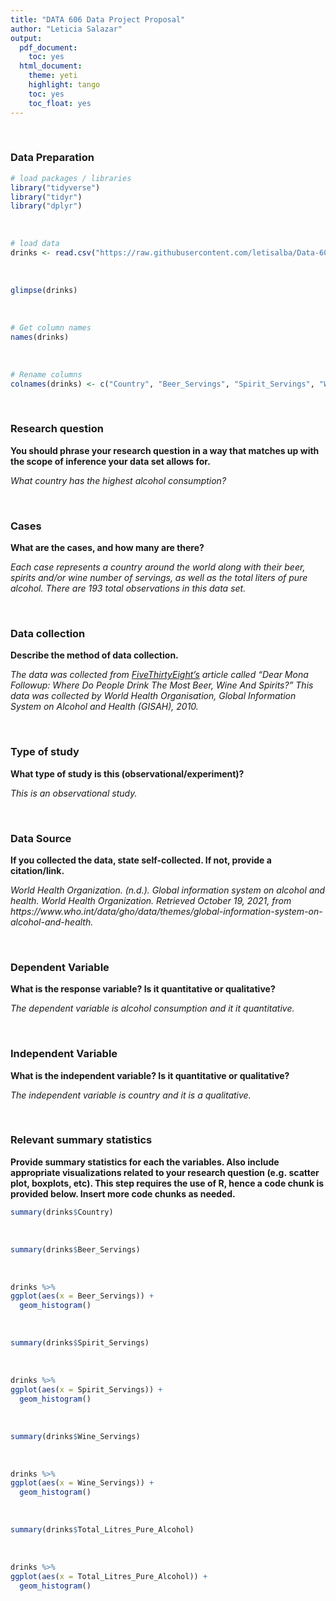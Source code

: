 ```yaml
---
title: "DATA 606 Data Project Proposal"
author: "Leticia Salazar"
output:
  pdf_document:
    toc: yes
  html_document:
    theme: yeti
    highlight: tango
    toc: yes
    toc_float: yes
---
```

$~$

### Data Preparation
```r
# load packages / libraries
library("tidyverse")
library("tidyr")
library("dplyr")
```
$~$

```r
# load data
drinks <- read.csv("https://raw.githubusercontent.com/letisalba/Data-606/main/Project/drinks.csv", header = TRUE, na.strings = c(""," ", "NA"));
```
$~$
```r
glimpse(drinks)
```
$~$
```r
# Get column names
names(drinks)
```
$~$
```r
# Rename columns
colnames(drinks) <- c("Country", "Beer_Servings", "Spirit_Servings", "Wine_Servings", "Total_Litres_Pure_Alcohol")
```
$~$

### Research question 

**You should phrase your research question in a way that matches up with the scope of inference your data  set allows for.**

_What country has the highest alcohol consumption?_

$~$

### Cases 

**What are the cases, and how many are there?**

_Each case represents a country around the world along with their beer, spirits and/or wine number of servings, as well as the total liters of pure alcohol. There are 193 total observations in this data set._

$~$

### Data collection 

**Describe the method of data collection.**

_The data was collected from [FiveThirtyEight's](https://fivethirtyeight.com/features/dear-mona-followup-where-do-people-drink-the-most-beer-wine-and-spirits/) article called "Dear Mona Followup: Where Do People Drink The Most Beer, Wine And Spirits?" This data was collected by World Health Organisation, Global Information System on Alcohol and Health (GISAH), 2010._

$~$

### Type of study 

**What type of study is this (observational/experiment)?**

_This is an observational study._

$~$

### Data Source 

**If you collected the data, state self-collected. If not, provide a citation/link.**

_World Health Organization. (n.d.). Global information system on alcohol and health. World Health Organization. Retrieved October 19, 2021, from https://www.who.int/data/gho/data/themes/global-information-system-on-alcohol-and-health. _

$~$

### Dependent Variable

**What is the response variable? Is it quantitative or qualitative?**

_The dependent variable is alcohol consumption and it it quantitative._

$~$

### Independent Variable

**What is the independent variable? Is it quantitative or qualitative?**

_The independent variable is country and it is a qualitative._

$~$

### Relevant summary statistics 

**Provide summary statistics for each the variables. Also include appropriate visualizations related to your research question (e.g. scatter plot, boxplots, etc). This step requires the use of R, hence a code chunk is provided below. Insert more code chunks as needed.**

```r
summary(drinks$Country)
```



$~$
```r
summary(drinks$Beer_Servings)
```
$~$
```r
drinks %>% 
ggplot(aes(x = Beer_Servings)) +
  geom_histogram()
```
$~$

```r
summary(drinks$Spirit_Servings)
```
$~$
```r
drinks %>% 
ggplot(aes(x = Spirit_Servings)) +
  geom_histogram()
```
$~$

```r
summary(drinks$Wine_Servings)
```
$~$
```r
drinks %>% 
ggplot(aes(x = Wine_Servings)) +
  geom_histogram()
```
$~$

```r
summary(drinks$Total_Litres_Pure_Alcohol)
```
$~$
```r
drinks %>% 
ggplot(aes(x = Total_Litres_Pure_Alcohol)) +
  geom_histogram()
```

